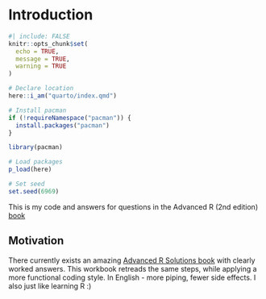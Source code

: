 # Introduction {.unnumbered}

```r
#| include: FALSE
knitr::opts_chunk$set(
  echo = TRUE,
  message = TRUE,
  warning = TRUE
)

# Declare location
here::i_am("quarto/index.qmd")

# Install pacman
if (!requireNamespace("pacman")) {
  install.packages("pacman")
}

library(pacman)

# Load packages
p_load(here)

# Set seed
set.seed(6969)
```

This is my code and answers for questions in the Advanced R (2nd edition) [book](https://adv-r.hadley.nz/index.html)

## Motivation

There currently exists an amazing [Advanced R Solutions book](https://advanced-r-solutions.rbind.io/) with clearly worked answers. This workbook retreads the same steps, while applying a more functional coding style. In English - more piping, fewer side effects. I also just like learning R :)

